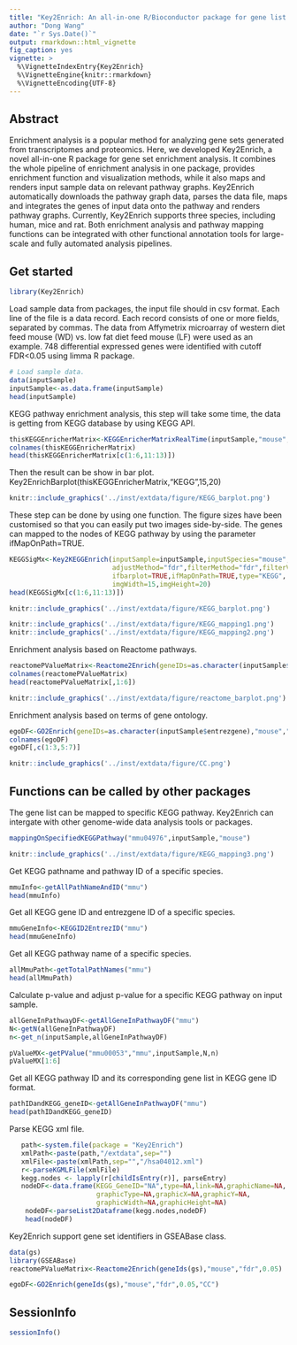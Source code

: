 ```yaml
---
title: "Key2Enrich: An all-in-one R/Bioconductor package for gene list enrichment analysis and pathway visualization"
author: "Dong Wang"
date: "`r Sys.Date()`"
output: rmarkdown::html_vignette
fig_caption: yes
vignette: >
  %\VignetteIndexEntry{Key2Enrich}
  %\VignetteEngine{knitr::rmarkdown}
  %\VignetteEncoding{UTF-8}
---
```

## Abstract
Enrichment analysis is a popular method for analyzing gene sets generated from transcriptomes and proteomics. Here, we developed Key2Enrich, a novel all-in-one R package for gene set enrichment analysis. It combines the whole pipeline of enrichment analysis in one package, provides enrichment function and visualization methods, while it also maps and renders input sample data on relevant pathway graphs. Key2Enrich automatically downloads the pathway graph data, parses the data file, maps and integrates the genes of input data onto the pathway and renders pathway graphs. Currently, Key2Enrich supports three species, including human, mice and rat. Both enrichment analysis and pathway mapping functions can be integrated with other functional annotation tools for large-scale and fully automated analysis pipelines.


## Get started

```r
library(Key2Enrich)
```

Load sample data from packages, the input file should in csv format. Each line of the file is a data record. Each record consists of one or more fields, separated by commas. The data from Affymetrix microarray of western diet feed mouse (WD) vs. low fat diet feed mouse (LF) were used as an example. 748 differential expressed genes were identified with cutoff FDR<0.05 using limma R package. 
```r
# Load sample data.
data(inputSample)
inputSample<-as.data.frame(inputSample)
head(inputSample)
```

KEGG pathway enrichment analysis, this step will take some time, the data is getting from KEGG database by using KEGG API.
```r

thisKEGGEnricherMatrix<-KEGGEnricherMatrixRealTime(inputSample,"mouse","fdr","fdr",0.05)
colnames(thisKEGGEnricherMatrix)
head(thisKEGGEnricherMatrix[c(1:6,11:13)])
```

Then the result can be show in bar plot.
Key2EnrichBarplot(thisKEGGEnricherMatrix,"KEGG",15,20)


```r
knitr::include_graphics('../inst/extdata/figure/KEGG_barplot.png')
```

These step can be done by using one function. The figure sizes have been customised so that you can easily put two images side-by-side. The genes can mapped to the nodes of KEGG pathway by using the parameter ifMapOnPath=TRUE.

```r

KEGGSigMx<-Key2KEGGEnrich(inputSample=inputSample,inputSpecies="mouse",
                          adjustMethod="fdr",filterMethod="fdr",filterValue=0.05,
                          ifbarplot=TRUE,ifMapOnPath=TRUE,type="KEGG",
                          imgWidth=15,imgHeight=20)
head(KEGGSigMx[c(1:6,11:13)])
```

```r
knitr::include_graphics('../inst/extdata/figure/KEGG_barplot.png')
```

```r
knitr::include_graphics('../inst/extdata/figure/KEGG_mapping1.png')
knitr::include_graphics('../inst/extdata/figure/KEGG_mapping2.png')
```

Enrichment analysis based on Reactome pathways.
```r
reactomePValueMatrix<-Reactome2Enrich(geneIDs=as.character(inputSample$entrezgene),"mouse","fdr",0.05)
colnames(reactomePValueMatrix)
head(reactomePValueMatrix[,1:6])
```

```r
knitr::include_graphics('../inst/extdata/figure/reactome_barplot.png')
```

Enrichment analysis based on terms of gene ontology.
```r
egoDF<-GO2Enrich(geneIDs=as.character(inputSample$entrezgene),"mouse","fdr",0.05,"CC")
colnames(egoDF)
egoDF[,c(1:3,5:7)]
```

```r
knitr::include_graphics('../inst/extdata/figure/CC.png')
```

## Functions can be called by other packages
The gene list can be mapped to specific KEGG pathway. Key2Enrich can intergate with other genome-wide data analysis tools or packages.
```r
mappingOnSpecifiedKEGGPathway("mmu04976",inputSample,"mouse")
```

```r
knitr::include_graphics('../inst/extdata/figure/KEGG_mapping3.png')
```

Get KEGG pathname and pathway ID of a specific species.
```r
mmuInfo<-getAllPathNameAndID("mmu")
head(mmuInfo)
```
Get all KEGG gene ID and entrezgene ID of a specific species.
```r
mmuGeneInfo<-KEGGID2EntrezID("mmu")
head(mmuGeneInfo)
```

Get all KEGG pathway name of a specific species.
```r
allMmuPath<-getTotalPathNames("mmu")
head(allMmuPath)
```

Calculate p-value and adjust p-value for a specific KEGG pathway on input sample.
```r
allGeneInPathwayDF<-getAllGeneInPathwayDF("mmu")
N<-getN(allGeneInPathwayDF)
n<-get_n(inputSample,allGeneInPathwayDF)

pValueMX<-getPValue("mmu00053","mmu",inputSample,N,n)
pValueMX[1:6]
```
Get all KEGG pathway ID and its corresponding gene list in KEGG gene ID format.
```r
pathIDandKEGG_geneID<-getAllGeneInPathwayDF("mmu")
head(pathIDandKEGG_geneID)
```
Parse KEGG xml file.
```r
   path<-system.file(package = "Key2Enrich")
   xmlPath<-paste(path,"/extdata",sep="")
   xmlFile<-paste(xmlPath,sep="","/hsa04012.xml")
   r<-parseKGMLFile(xmlFile)
   kegg.nodes <- lapply(r[childIsEntry(r)], parseEntry)
   nodeDF<-data.frame(KEGG_GeneID="NA",type=NA,link=NA,graphicName=NA,
                      graphicType=NA,graphicX=NA,graphicY=NA,
                      graphicWidth=NA,graphicHeight=NA)
    nodeDF<-parseList2Dataframe(kegg.nodes,nodeDF)
    head(nodeDF)
```

Key2Enrich support gene set identifiers in GSEABase class. 
```r
data(gs)
library(GSEABase)
reactomePValueMatrix<-Reactome2Enrich(geneIds(gs),"mouse","fdr",0.05)

egoDF<-GO2Enrich(geneIds(gs),"mouse","fdr",0.05,"CC")

```

## SessionInfo
```r
sessionInfo()
```
